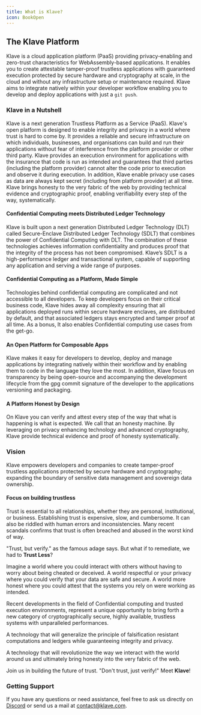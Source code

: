 ```yaml
---
title: What is Klave?
icon: BookOpen
---
```


## The Klave Platform

Klave is a cloud application platform (PaaS) providing privacy-enabling and zero-trust characteristics for WebAssembly-based applications.
It enables you to create attestable tamper-proof trustless applications with guaranteed execution protected by secure hardware and cryptography at scale, in the cloud and without any infrastructure setup or maintenance required.
Klave aims to integrate natively within your developer workflow enabling you to develop and deploy applications with just a `git push`.

### Klave in a Nutshell

Klave is a next generation Trustless Platform as a Service (PaaS). Klave's open platform is designed to enable integrity and privacy in a world where trust is hard to come by. It provides a reliable and secure infrastructure on which individuals, businesses, and organisations can build and run their applications without fear of interference from the platform provider or other third party. Klave provides an execution environment for applications with the insurance that code is run as intended and guarantees that third parties (including the platform provider) cannot alter the code prior to execution and observe it during execution. In addition, Klave enable privacy use cases as data are always kept secret (including from platform provider) at all time. Klave brings honesty to the very fabric of the web by providing technical evidence and cryptographic proof, enabling verifiability every step of the way, systematically.

#### Confidential Computing meets Distributed Ledger Technology

Klave is built upon a next generation Distributed Ledger Technology (DLT) called Secure-Enclave Distributed Ledger Technology (SDLT) that combines the power of Confidential Computing with DLT. The combination of these technologies achieves information confidentiality and produces proof that the integrity of the process has not been compromised. Klave’s SDLT is a high-performance ledger and transactional system, capable of supporting any application and serving a wide range of purposes.

#### Confidential Computing as a Platform, Made Simple

Technologies behind confidential computing are complicated and not accessible to all developers. To keep developers focus on their critical business code, Klave hides away all complexity ensuring that all applications deployed runs within secure hardware enclaves, are distributed by default, and that associated ledgers stays encrypted and tamper proof at all time. As a bonus, It also enables Confidential computing use cases from the get-go.

#### An Open Platform for Composable Apps

Klave makes it easy for developers to develop, deploy and manage applications by integrating natively within their workflow and by enabling them to code in the language they love the most. In addition, Klave focus on transparency by being open-source and accompanying the development lifecycle from the gpg commit signature of the developer to the applications versioning and packaging.

#### A Platform Honest by Design

On Klave you can verify and attest every step of the way that what is happening is what is expected. We call that an honesty machine. By leveraging on privacy enhancing technology and advanced cryptography, Klave provide technical evidence and proof of honesty systematically.

### Vision

Klave empowers developers and companies to create tamper-proof trustless applications protected by secure hardware and cryptography; expanding the boundary of sensitive data management and sovereign data ownership.

#### Focus on building trustless
Trust is essential to all relationships, whether they are personal, institutional, or business. Establishing trust is expensive, slow, and cumbersome. It can also be riddled with human errors and inconsistencies. Many recent scandals confirms that trust is often breached and abused in the worst kind of way.

"Trust, but verify." as the famous adage says. But what if to remediate, we had to **Trust Less**?

Imagine a world where you could interact with others without having to worry about being cheated or deceived. A world respectful or your privacy where you could verify that your data are safe and secure. A world more honest where you could attest that the systems you rely on were working as intended.

Recent developments in the field of Confidential computing and trusted execution environments, represent a unique opportunity to bring forth a new category of cryptographically secure, highly available, trustless systems with unparalleled performances.

A technology that will generalize the principle of falsification resistant computations and ledgers while guaranteeing integrity and privacy.

A technology that will revolutionize the way we interact with the world around us and ultimately bring honesty into the very fabric of the web.

Join us in building the future of trust. "Don't trust, just verify!" Meet **Klave**!

### Getting Support

If you have any questions or need assistance, feel free to ask us directly on [Discord](https://discord.gg/9f5qKq8aUy) or send us a mail at contact@klave.com.

